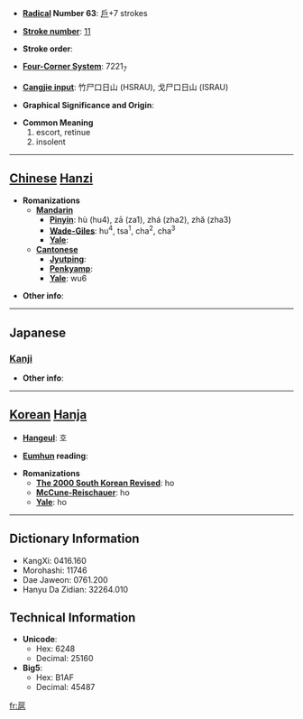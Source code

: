 * '''[[Wiktionary:Chinese radical index| Radical]] Number 63''': [[Wiktionary:Chinese radical index 戶|戶]]+7 strokes

* '''[[Wiktionary:Chinese total strokes index|Stroke number]]''': [[Wiktionary:Chinese total strokes index 11|11]]

* '''Stroke order''': 

* '''[[Wiktionary:Chinese four corner index|Four-Corner System]]''': 7221<sub>7</sub>

* '''[[Wiktionary:Chinese Cangjie index|Cangjie input]]''': 竹尸口日山 (HSRAU), 戈尸口日山 (ISRAU)

* '''Graphical Significance and Origin''': 

* '''Common Meaning'''
*#escort, retinue
*# insolent


----

== [[Chinese]] [[Hanzi]] ==

* '''Romanizations'''
** '''[[Mandarin]]'''
*** '''[[Pinyin]]''': hù (hu4), zā (za1), zhá (zha2), zhǎ (zha3)
*** '''[[Wade-Giles]]''': hu<sup>4</sup>, tsa<sup>1</sup>, cha<sup>2</sup>, cha<sup>3</sup>
*** '''[[Yale]]''': 
** '''[[Cantonese]]'''
*** '''[[Jyutping]]''':
*** '''[[Penkyamp]]''': 
*** '''[[Yale]]''': wu6

* '''Other info''': 

----

==Japanese==
===[[Kanji]]===
{{kanji|on readings=[[こ]] (ko)
|kun readings=[[したがう]] (shitagau)
}}

* '''Other info''':  

----

== [[Korean]] [[Hanja]] ==

* '''[[Hangeul]]''': 호

* '''[[Eumhun]] reading''': 

* '''Romanizations'''
** '''[[The 2000 South Korean Revised Romanization|The 2000 South Korean Revised]]''': ho
** '''[[McCune-Reischauer]]''': ho
** '''[[Yale]]''': ho

----

== Dictionary Information ==

* KangXi: 0416.160
* Morohashi: 11746
* Dae Jaweon: 0761.200
* Hanyu Da Zidian: 32264.010

== Technical Information ==

* '''Unicode''':
** Hex: 6248
** Decimal: 25160
* '''Big5''':
** Hex: B1AF
** Decimal: 45487

[[fr:扈]]